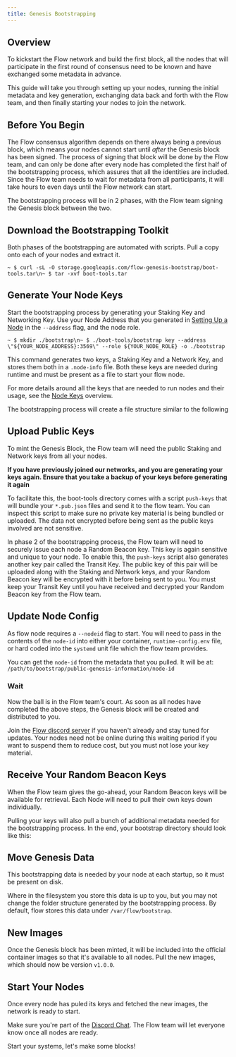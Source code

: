 ```yaml
---
title: Genesis Bootstrapping
---
```


<!--
[block:callout]
{
"type": "warning",
"title": "Genesis Only",
"body": "All nodes joining the network in May are required to go through this process as part of the Genesis Bootstrapping."
}
[/block] -->

## Overview

To kickstart the Flow network and build the first block, all the nodes that will participate in the first round of consensus need to be known and have exchanged some metadata in advance.

This guide will take you through setting up your nodes, running the initial metadata and key generation, exchanging data back and forth with the Flow team, and then finally starting your nodes to join the network.

## Before You Begin

The Flow consensus algorithm depends on there always being a previous block, which means your nodes cannot start until _after_ the Genesis block has been signed. The process of signing that block will be done by the Flow team, and can only be done after every node has completed the first half of the bootstrapping process, which assures that all the identities are included. Since the Flow team needs to wait for metadata from all participants, it will take hours to even days until the Flow network can start.

The bootstrapping process will be in 2 phases, with the Flow team signing the Genesis block between the two.

<!-- [block:callout]
{
"type": "info",
"title": "Understanding Keys",
"body": "The bootstrapping process deals with a number of different keys. Make sure you understand their usage and terminology by reviewing the [Node Keys Guide](doc:node-keys)."
}
[/block] -->

## Download the Bootstrapping Toolkit

Both phases of the bootstrapping are automated with scripts. Pull a copy onto each of your nodes and extract it.

```shell: title="Pull boot-tools"
~ $ curl -sL -O storage.googleapis.com/flow-genesis-bootstrap/boot-tools.tar\n~ $ tar -xvf boot-tools.tar
```

## Generate Your Node Keys

Start the bootstrapping process by generating your Staking Key and Networking Key. Use your Node Address that you generated in [Setting Up a Node](doc:setting-up-a-node) in the `--address` flag, and the node role.

<!-- [block:callout]
{
"type": "warning",
"title": "Node Address",
"body": "Your Node Address must be a publicly routable IPv4 address or valid DNS name that points to your node. This is how other nodes in the network will communicate with you."
}
[/block] -->

```shell:title="Generate bootstrap keys"
~ $ mkdir ./bootstrap\n~ $ ./boot-tools/bootstrap key --address \"${YOUR_NODE_ADDRESS}:3569\" --role ${YOUR_NODE_ROLE} -o ./bootstrap
```

<!-- [block:callout]
{
"type": "info",
"title": "BYO Entropy",
"body": "By default, the bootstrap script uses the kernel entropy source, either via a `getrandom` syscall or `/dev/urandom`. If you have a more secure source of entropy, like a hardware device, you can specify `--staking-seed` and `--networking-seed`, to provide your own seeds.\n\nRun the `bootstrap` command with no flags to print usage information."
}
[/block]

[block:callout]
{
"type": "danger",
"title": "Protect your keys!",
"body": "The key pairs generated in the bootstrapping process are extremely sensitive and must be managed securely. This guide does not deal with storing the keys in a secure backup or controlling access, as the right approach to this will vary from user to user, but it is something you must consider.\nPrivate keys are suffixed with `.priv.json`, their public counterparts are not sensitive and can be shared freely."
}
[/block] -->

This command generates two keys, a Staking Key and a Network Key, and stores them both in a `.node-info` file. Both these keys are needed during runtime and must be present as a file to start your flow node.

For more details around all the keys that are needed to run nodes and their usage, see the [Node Keys](doc:node-keys) overview.

The bootstrapping process will create a file structure similar to the following

<!-- [block:code]
{
"codes": [
{
"code": "~\n└──bootstrap\n    ├──{id}.node-info.priv.json\n    └──{id}.node-info.pub.json",
"language": "text",
"name": "bootstrap directory"
}
]
}
[/block] -->

## Upload Public Keys

To mint the Genesis Block, the Flow team will need the public Staking and Network keys from all your nodes.

**If you have previously joined our networks, and you are generating your keys again. Ensure that you take a backup of your keys before generating it again**

To facilitate this, the boot-tools directory comes with a script `push-keys` that will bundle your `*.pub.json` files and send it to the flow team. You can inspect this script to make sure no private key material is being bundled or uploaded. The data not encrypted before being sent as the public keys involved are not sensitive.

In phase 2 of the bootstrapping process, the Flow team will need to securely issue each node a Random Beacon key. This key is again sensitive and unique to your node. To enable this, the `push-keys` script also generates another key pair called the Transit Key. The public key of this pair will be uploaded along with the Staking and Network keys, and your Random Beacon key will be encrypted with it before being sent to you. You must keep your Transit Key until you have received and decrypted your Random Beacon key from the Flow team.

<!-- [block:callout]
{
"type": "warning",
"title": "Token Needed",
"body": "The transit script here need a `-t` token parameter flag. This token will have been provided to you by the Flow team out of band. Reach out to your contact if you don't have your token."
}
[/block] -->

<!-- [block:code]
{
"codes": [
{
"code": "# If you joined our network previously, make sure to take a backup!\ncp /path/to/bootstrap /path/to/bootstrap.bak\n$ ./boot-tools/transit -push -d ./bootstrap -t ${TOKEN} -role ${YOUR_NODE_ROLE}\nRunning push\nGenerating keypair\nUploading ...\nUploaded 400 bytes",
"language": "shell",
"name": "Upload public keys"
}
]
}
[/block] -->

<!-- [block:callout]
{
"type": "danger",
"title": "One and Done!",
"body": "Once you've run the bootstrap and are confident in your setup, run the transit push command only once. If you bootstrap again and transit push again with a new node ID, it will count against your quota of Nodes. Exceeding your quota will result in a long back and forth with the Flow team to see which node is the extra one."
}
[/block] -->

## Update Node Config

As flow node requires a `--nodeid` flag to start. You will need to pass in the contents of the `node-id` into either your container, `runtime-config.env` file, or hard coded into the `systemd` unit file which the flow team provides.

You can get the `node-id` from the metadata that you pulled. It will be at: `/path/to/bootstrap/public-genesis-information/node-id`

### Wait

Now the ball is in the Flow team's court. As soon as all nodes have completed the above steps, the Genesis block will be created and distributed to you.

Join the [Flow discord server](https://chat.onflow.org) if you haven't already and stay tuned for updates. Your nodes need not be online during this waiting period if you want to suspend them to reduce cost, but you must not lose your key material.

<!-- [block:callout]
{
"type": "info",
"title": "A Note on Staking",
"body": "For the Genesis Block, your nodes will start pre-staked, which means no action on your part is needed to get your nodes staked.\n\nFor more details on staking check the guide on [Staking and Rewards](doc:staking-and-rewards)."
}
[/block]-->

## Receive Your Random Beacon Keys

When the Flow team gives the go-ahead, your Random Beacon keys will be available for retrieval. Each Node will need to pull their own keys down individually.

<!-- [block:code]
{
"codes": [
{
"code": "~ $ ./boot-tools/transit -pull -d ./bootstrap -t ${TOKEN} -role ${YOUR_NODE_ROLE}\nFetching keys for node ID FEF5CCFD-DC66-4EF6-8ADB-C93D9B6AE5A4\nDecrypting Keys\nKeys available",
"language": "shell",
"name": "Pull beacon keys"
}
]
}
[/block] -->

Pulling your keys will also pull a bunch of additional metadata needed for the bootstrapping process.
In the end, your bootstrap directory should look like this:

<!-- [block:code]
{
"codes": [
{
"code": "~\nbootstrap/\n├── private-genesis-information\n│ └── private-node-info_{node id}\n│ ├── node-info.priv.json\n│ └── random-beacon.priv.json\n├── public-genesis-information\n│ ├── dkg-data.pub.json\n│ ├── genesis-block.json\n│ ├── genesis-cluster-block.{cid}.json\n│ ├── genesis-cluster-block.{cid}.json\n│ ├── genesis-cluster-qc.{cid}.json\n│ ├── genesis-cluster-qc.{cid}.json\n│ ├── genesis-commit.json\n│ ├── genesis-qc.json\n│ ├── node-id\n│ ├── node-info.pub.{node id}.json\n│ └── node-infos.pub.json\n├── <additional files...>",
"language": "text",
"name": "bootstrap directory"
}
]
}
[/block]

[block:callout]
{
"type": "info",
"title": "Why are we generating the beacon keys for you?",
"body": "Unlike staking and account keys, the beacon keys are not randomly generated, and depend on inputs from all consensus nodes on the network. In typical Flow network operation, these keys will be dynamically generated on demand by the consensus nodes communicating. However for genesis, as the consensus nodes aren't communicating yet, the Flow team will generate and distribute them to kickstart the process."
}
[/block] -->

## Move Genesis Data

This bootstrapping data is needed by your node at each startup, so it must be present on disk.

Where in the filesystem you store this data is up to you, but you may not change the folder structure generated by the bootstrapping process. By default, flow stores this data under `/var/flow/bootstrap`.

## New Images

Once the Genesis block has been minted, it will be included into the official container images so that it's available to all nodes. Pull the new images, which should now be version `v1.0.0`.

## Start Your Nodes

Once every node has puled its keys and fetched the new images, the network is ready to start.

Make sure you're part of the [Discord Chat](https://chat.onflow.org). The Flow team will let everyone know once all nodes are ready.

Start your systems, let's make some blocks!
